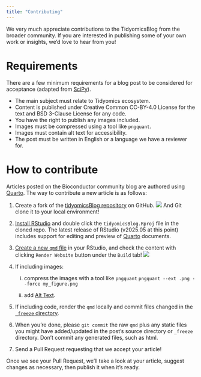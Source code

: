 ```yaml
---
title: "Contributing"
---
```


We very much appreciate contributions to the TidyomicsBlog from the broader community.
If you are interested in publishing some of your own work or insights, we'd love to hear from you!

# Requirements

There are a few minimum requirements for a blog post to be considered for acceptance (adapted from [SciPy](https://blog.scientific-python.org/about/submit/)). 

* The main subject must relate to Tidyomics ecosystem.
* Content is published under Creative Common CC-BY-4.0 License for the text and BSD 3-Clause License for any code.
* You have the right to publish any images included. 
* Images must be compressed using a tool like `pngquant`.
* Images must contain alt text for accessibility.
* The post must be written in English or a language we have a reviewer for.

# How to contribute

Articles posted on the Bioconductor community blog are authored using
[Quarto](https://quarto.org).
The way to contribute a new article is as follows:

1.  Create a fork of the [tidyomicsBlog repository](https://github.com/tidyomics/tidyomicsBlog) on GitHub. ![](./GitHubForkButton.png) And Git clone it to your local environment!

2. [Install RStudio](https://rstudio.com/products/rstudio/download/) and double click the `tidyomicsBlog.Rproj` file in the cloned repo. The latest release of RStudio (v2025.05 at this point) includes support for editing and preview of [Quarto](https://quarto.org) documents.

3. [Create a new `qmd` file](https://quarto.org/docs/websites/website-blog.html#posts-directory) in your RStudio, and check the content with clicking `Render Website` button under the `Build` tab! ![](./PreviewWebsiteButton.png)

4. If including images:

   i) compress the images with a tool like `pngquant`
   `pngquant --ext .png --force my_figure.png`
   
   ii) add [Alt Text](https://quarto.org/docs/computations/execution-options.html#caption-and-alt-text).
   
5. If including code, render the `qmd` locally and commit files changed in the [`_freeze` directory](https://quarto.org/docs/projects/code-execution.html#using-freeze). 

6. When you're done, please `git commit` the raw `qmd` plus any static files you might have added/updated in the post's source directory or `_freeze` directory. Don't commit any generated files, such as html.
    
7. Send a Pull Request requesting that we accept your article! 

Once we see your Pull Request, we'll take a look at your article, suggest
changes as necessary, then publish it when it's ready.